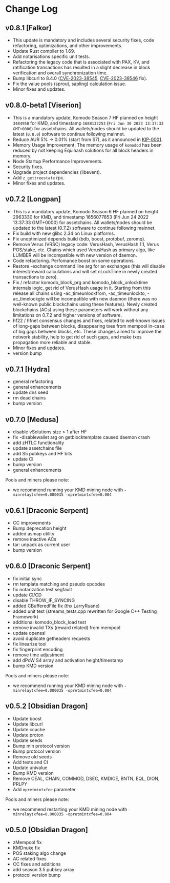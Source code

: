
# Change Log

## v0.8.1 \[Falkor]

*   This update is mandatory and includes several security fixes, code refactoring, optimizations, and other improvements.
*   Update Rust compiler to 1.69.
*   Add notarisations specific unit tests.
*   Refactoring the legacy code that is associated with PAX, KV, and ratification transactions has resulted in a slight decrease in block verification and overall synchronization time.
*   Bump libcurl to 8.4.0 ([CVE-2023-38545](https://github.com/advisories/GHSA-7xw9-w465-6x42), [CVE-2023-38546](https://github.com/advisories/GHSA-x3qx-m3c2-qfhx) fix).
*   Fix the value pools (sprout, sapling) calculation issue.
*   Minor fixes and updates.

## v0.8.0-beta1 \[Viserion]

*   This is a mandatory update, Komodo Season 7 HF planned on height `3484958` for KMD, and timestamp `1688132253` (`Fri Jun 30 2023 13:37:33 GMT+0000`) for assetchains. All wallets/nodes should be updated to the latest (`0.8.0`) software to continue following mainnet.
*   Reduce AUR 5% -> 0.01% (start from S7), as it announced in [KIP-0001](https://github.com/KomodoPlatform/kips/blob/main/kip-0001.mediawiki).
*   Memory Usage Improvement: The memory usage of `komodod` has been reduced by not keeping Equihash solutions for all block headers in memory.
*   Node Startup Performance Improvements.
*   Security fixes.
*   Upgrade project dependencies (libevent).
*   Add `z_gettreestate` rpc.
*   Minor fixes and updates.

## v0.7.2 \[Longpan]

*   This is a mandatory update, Komodo Season 6 HF planned on height 2963330 for KMD, and timestamp 1656077853 (Fri Jun 24 2022 13:37:33 GMT+0000) for assetchains. All wallets/nodes should be updated to the latest (0.7.2) software to continue following mainnet.
*   Fix build with new glibc 2.34 on Linux platforms.
*   Fix unoptimized depends build (bdb, boost, protobuf, zeromq).
*   Remove Verus (VRSC) legacy code: VerusHash, VerusHash 1.1, Verus POS/stake, etc. Chains which used VerusHash as primary algo, like LUMBER will be incompatible with new version of daemon.
*   Code refactoring. Perfomance boost on some operations.
*   Restore -exchange command line arg for an exchanges (this will disable interest/reward calculations and will set nLockTime in newly created transactions to zero).
*   Fix / refactor komodo\_block\_prg and komodo\_block\_unlocktime internals logic, get rid of VerusHash usage in it. Starting from this release all chains using -ac\_timeunlockfrom, -ac\_timeunlockto, -ac\_timelockgte will be incompatible with new daemon (there was no well-known public blockchains using these features). Newly created blockchains (ACs) using these parameters will work without any limitations on 0.7.2 and higher versions of software.
*   hf22 / hfnet consensus changes and fixes, related to well-known issues of long-gaps between blocks, disappearing txes from mempool in-case of big gaps between blocks, etc. These changes aimed to improve the network stability, help to get rid of such gaps, and make txes propagation more reliable and stable.
*   Minor fixes and updates.
*   version bump

## v0.7.1 \[Hydra]

*   general refactoring
*   general enhancements
*   update dns seed
*   rm dead chains
*   bump version

## v0.7.0 \[Medusa]

*   disable vSolutions size > 1 after HF
*   fix -disablewallet arg on getblocktemplate caused daemon crash
*   add zHTLC functionality
*   update assetchains file
*   add S5 pubkeys and HF bits
*   update CI
*   bump version
*   general enhancements

Pools and miners please note:

*   we recommend running your KMD mining node with `-minrelaytxfee=0.000035 -opretmintxfee=0.004`

## v0.6.1 \[Draconic Serpent]

*   CC improvements
*   Bump deprecation height
*   added asmap utility
*   remove inactive ACs
*   tar: unpack as current user
*   bump version

## v0.6.0 \[Draconic Serpent]

*   fix initial sync
*   rm template matching and pseudo opcodes
*   fix notarization test segfault
*   update CI/CD
*   disable THROW\_IF\_SYNCING
*   added CBufferedFile fix (thx LarryRuane)
*   added unit test (streams\_tests.cpp rewritten for Google C++ Testing Framework)
*   additional komodo\_block\_load test
*   remove invalid TXs (reward related) from mempool
*   update openssl
*   avoid duplicate getheaders requests
*   fix linearize tool
*   fix fingerprint encoding
*   remove time adjustment
*   add dPoW S4 array and activation height/timestamp
*   bump KMD version

Pools and miners please note:

*   we recommend running your KMD mining node with `-minrelaytxfee=0.000035 -opretmintxfee=0.004`

## v0.5.2 \[Obsidian Dragon]

*   Update boost
*   Update libcurl
*   Update ccache
*   Update proton
*   Update seeds
*   Bump min protocol version
*   Bump protocol version
*   Remove old seeds
*   Add tests and CI
*   Update univalue
*   Bump KMD version
*   Remove CEAL, CHAIN, COMMOD, DSEC, KMDICE, BNTN, EQL, DION, PRLPY
*   Add `opretmintxfee` parameter

Pools and miners please note:

*   we recommend restarting your KMD mining node with `-minrelaytxfee=0.000035 -opretmintxfee=0.004`

## v0.5.0 \[Obsidian Dragon]

*   zMempool fix
*   KMDnuke fix
*   POS staking algo change
*   AC related fixes
*   CC fixes and additions
*   add season 3.5 pubkey array
*   protocol version bump
